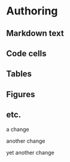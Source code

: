 # Authoring {#sec-authoring}

## Markdown text

## Code cells

## Tables

## Figures

## etc.

a change

another change

yet another change
